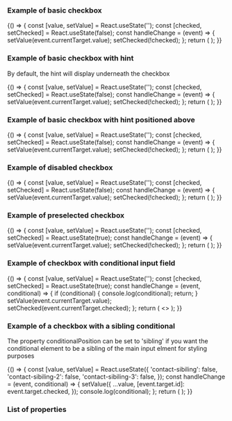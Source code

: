 
<Meta title="DCXLibrary/Form/Checkbox" component={FormCheckbox} />

### Example of basic checkbox

<Canvas>
  <Story name="un-styled-basic">
    {() => {
      const [value, setValue] = React.useState('');
      const [checked, setChecked] = React.useState(false);
      const handleChange = (event) => {
        setValue(event.currentTarget.value);
        setChecked(!checked);
      };
      return (
        <FormCheckbox
          label="checkbox label"
          value={value}
          id="checkbox-1"
          inputProps={{
            name: 'checkbox-1',
          }}
          onChange={handleChange}
          selected={checked}
        />
      );
    }}
  </Story>
</Canvas>

### Example of basic checkbox with hint

By default, the hint will display underneath the checkbox

<Canvas>
  <Story name="un-styled-basic-with-hint">
    {() => {
      const [value, setValue] = React.useState('');
      const [checked, setChecked] = React.useState(false);
      const handleChange = (event) => {
        setValue(event.currentTarget.value);
        setChecked(!checked);
      };
      return (
        <FormCheckbox
          label="checkbox label"
          value={value}
          id="checkbox-2"
          inputProps={{
            name: 'checkbox-2',
          }}
          onChange={handleChange}
          selected={checked}
          hint={{
            text: 'Hint text below',
            position: 'below',
          }}
        />
      );
    }}
  </Story>
</Canvas>

### Example of basic checkbox with hint positioned above

<Canvas>
  <Story name="un-styled-basic-with-hint-above">
    {() => {
      const [value, setValue] = React.useState('');
      const [checked, setChecked] = React.useState(false);
      const handleChange = (event) => {
        setValue(event.currentTarget.value);
        setChecked(!checked);
      };
      return (
        <FormCheckbox
          label="checkbox label"
          value={value}
          id="checkbox-3"
          inputProps={{
            name: 'checkbox-3',
          }}
          onChange={handleChange}
          selected={checked}
          hint={{
            text: 'Hint text above',
            position: 'above',
          }}
        />
      );
    }}
  </Story>
</Canvas>

### Example of disabled checkbox

<Canvas>
  <Story name="un-styled-disabled">
    {() => {
      const [value, setValue] = React.useState('');
      const [checked, setChecked] = React.useState(false);
      const handleChange = (event) => {
        setValue(event.currentTarget.value);
        setChecked(!checked);
      };
      return (
        <FormCheckbox
          label="checkbox label"
          value={value}
          id="checkbox-4"
          inputProps={{
            name: 'checkbox-4',
          }}
          onChange={handleChange}
          disabled={true}
          selected={checked}
        />
      );
    }}
  </Story>
</Canvas>

### Example of preselected checkbox

<Canvas>
  <Story name="un-styled-preselected">
    {() => {
      const [value, setValue] = React.useState('');
      const [checked, setChecked] = React.useState(true);
      const handleChange = (event) => {
        setValue(event.currentTarget.value);
        setChecked(!checked);
      };
      return (
        <FormCheckbox
          label="checkbox label"
          value={value}
          id="checkbox-5"
          inputProps={{
            name: 'checkbox-5',
          }}
          onChange={handleChange}
          selected={checked}
        />
      );
    }}
  </Story>
</Canvas>

### Example of checkbox with conditional input field

<Canvas>
  <Story name="un-styled-conditional">
    {() => {
      const [value, setValue] = React.useState('');
      const [checked, setChecked] = React.useState(true);
      const handleChange = (event, conditional) => {
        if (conditional) {
          console.log(conditional);
          return;
        }
        setValue(event.currentTarget.value);
        setChecked(event.currentTarget.checked);
      };
      return (
        <>
          <FormCheckbox
            label="checkbox label"
            value={value}
            id="checkbox-6"
            inputProps={{
              name: 'checkbox-6',
            }}
            onChange={handleChange}
            selected={checked}
            conditional={{
              value: '',
              name: 'conditional-6',
              label: 'condition label',
              type: 'text',
              id: 'checkbox-6',
              inputId: 'input-6',
            }}
          />
        </>
      );
    }}
  </Story>
</Canvas>

### Example of a checkbox with a sibling conditional

The property conditionalPosition can be set to 'sibling' if you want the conditional element to be a sibling of the main input elment for styling purposes

<Canvas>
  <Story name="un-styled-conditional-sibiling">
    {() => {
      const [value, setValue] = React.useState({
        'contact-sibiling': false,
        'contact-sibiling-2': false,
        'contact-sibiling-3': false,
      });
      const handleChange = (event, conditional) => {
        setValue({
          ...value,
          [event.target.id]: event.target.checked,
        });
        console.log(conditional);
      };
      return (
        <FormCheckbox
          name="contact"
          label="Email"
          value="contact-by-email"
          id="contact-sibiling"
          ariaDataControls="conditional-contact"
          onChange={handleChange}
          selected={value['contact-sibiling']}
          conditional={{
            value: '',
            name: 'contact-by-email',
            label: 'Email address',
            type: 'text',
            id: 'conditional-contact',
            inputId: 'contact-by-email',
            position: 'sibling',
          }}
        />
      );
    }}
  </Story>
</Canvas>

### List of properties

<Props of={FormCheckbox} />
